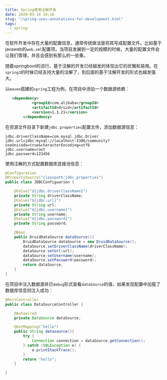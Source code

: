 ```yaml
---
title: Spring使用注解开发
date: 2020-03-16 16:16
slug: "/spring-uses-annotations-for-development.html"
tags:
  - spring
---
```


在软件开发中存在大量的配置信息，通常传统做法是将其写成配置文件。比如基于javaweb的`web.xml`配置项。当项目发展到一定的规模的时候，大量的配置文件会让我们管理，并且会感到有那么的一些重。

随着springboot的流行，基于注解的开发已经越发的体现出它的优雅和易用。在`spring3`的时候已经支持大量的注解了，到后面的基于注解开发的形式也越发强大。

以`maven`搭建的`spring`工程为例，在项目中添加一个数据源依赖：

```xml
   <dependency>
            <groupId>com.alibaba</groupId>
            <artifactId>druid</artifactId>
            <version>1.1.21</version>
        </dependency>
```

在资源文件目录下新建`jdbc.properties`配置文件，添加数据源信息：

```properties
jdbc.driverClassName=com.mysql.jdbc.Driver
jdbc.url=jdbc:mysql://localhost:3306/community?useUnicode=true&characterEncoding=utf8
jdbc.username=root
jdbc.password=123456
```

使用注解的方式配置数据库连接池信息：

```java
@Configuration
@PropertySource("classpath:jdbc.properties")
public class JDBCConfiguarion {

    @Value("${jdbc.driverClassName}")
    private String driverClassName;
    @Value("${jdbc.url}")
    private String url;
    @Value("${jdbc.username}")
    private String username;
    @Value("${jdbc.password}")
    private String password;

    @Bean
    public DruidDataSource dataSource(){
        DruidDataSource dataSource = new DruidDataSource();
        dataSource.setDriverClassName(driverClassName);
        dataSource.setUrl(url);
        dataSource.setUsername(username);
        dataSource.setPassword(password);
        return dataSource;
    }
}
```

在项目中注入数据源并已`debug`形式查看`dataSource`的值，如果发现配置中加载了数据库信息则注入成功：
```java
@RestController
public class DataSourceController {

    @Autowired
    private DataSource dataSource;

    @GetMapping("hello")
    public String datasource(){
        try {
            Connection connection = dataSource.getConnection();
        } catch (SQLException e) {
            e.printStackTrace();
        }
        return "hello";
    }

}
```
